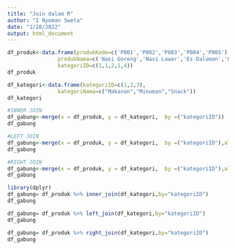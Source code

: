 ```yaml
---
title: "Join dalam R"
author: "I Nyoman Sweta"
date: "1/28/2022"
output: html_document
---
```


```r
df_produk<-data.frame(produkKode=c('P001','P002','P003','P004','P005'),
                produkNama=c('Nasi Goreng','Nasi Lawar','Es Daluman','Plecing Kangkung','Pepaya'),
                kategoriID=c(1,1,2,1,4))
df_produk
```

```r
df_kategori<-data.frame(kategoriID=c(1,2,3),
                kategoriNama=c("Makanan","Minuman","Snack"))
df_kategori
```
```r
#INNER JOIN
df_gabung<-merge(x = df_produk, y = df_kategori,  by =("kategoriID"))
df_gabung
```
```r
#LEFT JOIN
df_gabung<-merge(x = df_produk, y = df_kategori,  by =("kategoriID"),all.x=TRUE)
df_gabung
```
```r
#RIGHT JOIN
df_gabung<-merge(x = df_produk, y = df_kategori,  by =("kategoriID"),all.y=TRUE)
df_gabung
```


```r
library(dplyr)
df_gabung= df_produk %>% inner_join(df_kategori,by="kategoriID")
df_gabung
```
```r
df_gabung= df_produk %>% left_join(df_kategori,by="kategoriID")
df_gabung
```
```r
df_gabung= df_produk %>% right_join(df_kategori,by="kategoriID")
df_gabung
```

